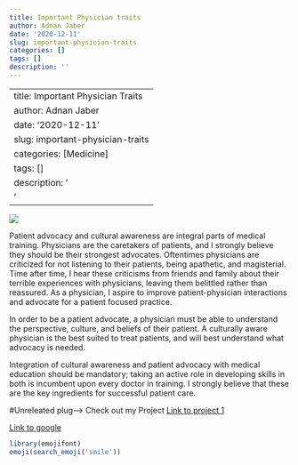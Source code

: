```yaml
---
title: Important Physician traits
author: Adnan Jaber
date: '2020-12-11'
slug: important-physician-traits
categories: []
tags: []
description: ''
---
```

---
title: Important Physician Traits
author: Adnan Jaber
date: '2020-12-11'
slug: important-physician-traits
categories: [Medicine]
tags: []
description: '
'
---

![](/2020-12-11-important-physician-traits/index_files/stethoscope-cartoon.png)


Patient advocacy and cultural awareness are integral parts of medical training. Physicians are the caretakers of patients, and I strongly believe they should be their strongest advocates. Oftentimes physicians are criticized for not listening to their patients, being apathetic, and magisterial. Time after time, I hear these criticisms from friends and family about their terrible experiences with physicians, leaving them belittled rather than reassured. As a physician, I aspire to improve patient-physician interactions and advocate for a patient focused practice. 

In order to be a patient advocate, a physician must be able to understand the perspective, culture, and beliefs of their patient. A culturally aware physician is the best suited to treat patients, and will best understand what advocacy is needed. 

Integration of cultural awareness and patient advocacy with medical education should be mandatory; taking an active role in developing skills in both is incumbent upon every doctor in training. I strongly believe that these are the key ingredients for successful patient care.


#Unreleated plug--> Check out my Project  [Link to project 1](/projects/project1/)

[Link to google](https://www.google.com) 
```r
library(emojifont)
emoji(search_emoji('smile'))
```

